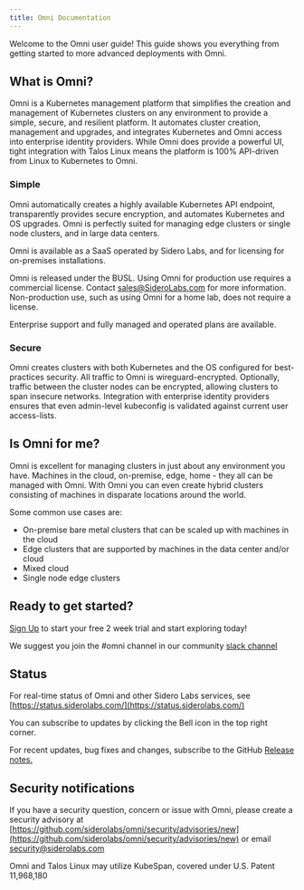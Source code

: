 ```yaml
---
title: Omni Documentation
---
```


Welcome to the Omni user guide! This guide shows you everything from getting started to more advanced deployments with Omni.

## What is Omni?

Omni is a Kubernetes management platform that simplifies the creation and management of Kubernetes clusters on any environment to provide a simple, secure, and resilient platform. It automates cluster creation, management and upgrades, and integrates Kubernetes and Omni access into enterprise identity providers. While Omni does provide a powerful UI, tight integration with Talos Linux means the platform is 100% API-driven from Linux to Kubernetes to Omni.

### Simple

Omni automatically creates a highly available Kubernetes API endpoint, transparently provides secure encryption, and automates Kubernetes and OS upgrades. Omni is perfectly suited for managing edge clusters or single node clusters, and in large data centers.

Omni is available as a SaaS operated by Sidero Labs, and for licensing for on-premises installations.

<Info>Omni is released under the BUSL. Using Omni for production use requires a commercial license. Contact [sales@SideroLabs.com](mailto:sales@siderolabs.com) for more information. Non-production use, such as using Omni for a home lab, does not require a license.</Info>

Enterprise support and fully managed and operated plans are available.

### Secure

Omni creates clusters with both Kubernetes and the OS configured for best-practices security. All traffic to Omni is wireguard-encrypted. Optionally, traffic between the cluster nodes can be encrypted, allowing clusters to span insecure networks. Integration with enterprise identity providers ensures that even admin-level kubeconfig is validated against current user access-lists.

## Is Omni for me?

Omni is excellent for managing clusters in just about any environment you have. Machines in the cloud, on-premise, edge, home - they all can be managed with Omni. With Omni you can even create hybrid clusters consisting of machines in disparate locations around the world.

Some common use cases are:

* On-premise bare metal clusters that can be scaled up with machines in the cloud
* Edge clusters that are supported by machines in the data center and/or cloud
* Mixed cloud
* Single node edge clusters

## Ready to get started?

[Sign Up](https://signup.siderolabs.io/) to start your free 2 week trial and start exploring today!

We suggest you join the #omni channel in our community [slack channel](https://slack.dev.talos-systems.io/)

## Status

For real-time status of Omni and other Sidero Labs services, see [https://status.siderolabs.com/](https://status.siderolabs.com/)

You can subscribe to updates by clicking the Bell icon in the top right corner.

For recent updates, bug fixes and changes, subscribe to the GitHub [Release notes.](https://github.com/siderolabs/omni/releases)

## Security notifications

If you have a security question, concern or issue with Omni, please create a security advisory at [https://github.com/siderolabs/omni/security/advisories/new](https://github.com/siderolabs/omni/security/advisories/new) or email [security@siderolabs.com](mailto:security@siderolabs.com)

<Info>Omni and Talos Linux may utilize KubeSpan, covered under U.S. Patent 11,968,180</Info>
